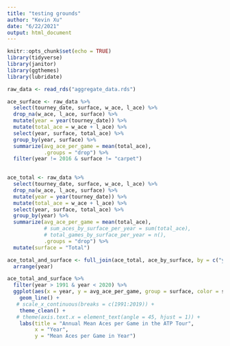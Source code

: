 ```yaml
---
title: "testing grounds"
author: "Kevin Xu"
date: "6/22/2021"
output: html_document
---
```


```r
knitr::opts_chunk$set(echo = TRUE)
library(tidyverse)
library(janitor)
library(ggthemes)
library(lubridate)
```
```r
raw_data <- read_rds("aggregate_data.rds")
```
```r
ace_surface <- raw_data %>% 
  select(tourney_date, surface, w_ace, l_ace) %>%
  drop_na(w_ace, l_ace, surface) %>%
  mutate(year = year(tourney_date)) %>%
  mutate(total_ace = w_ace + l_ace) %>% 
  select(year, surface, total_ace) %>% 
  group_by(year, surface) %>%
  summarize(avg_ace_per_game = mean(total_ace), 
            .groups = "drop") %>% 
  filter(year != 2016 & surface != "carpet")
 
```
```r
ace_total <- raw_data %>% 
  select(tourney_date, surface, w_ace, l_ace) %>%
  drop_na(w_ace, l_ace, surface) %>%
  mutate(year = year(tourney_date)) %>%
  mutate(total_ace = w_ace + l_ace) %>% 
  select(year, surface, total_ace) %>% 
  group_by(year) %>%
  summarize(avg_ace_per_game = mean(total_ace), 
            # sum_aces_by_surface_per_year = sum(total_ace),
            # total_games_by_surface_per_year = n(),
            .groups = "drop") %>% 
  mutate(surface = "Total")
```
```r
ace_total_and_surface <- full_join(ace_total, ace_by_surface, by = c("year", "avg_ace_per_game", "surface")) %>% 
  arrange(year)
```
```r
ace_total_and_surface %>% 
  filter(year > 1991 & year < 2020) %>% 
  ggplot(aes(x = year, y = avg_ace_per_game, group = surface, color = surface)) +
    geom_line() +
   # scale_x_continuous(breaks = c(1991:2019)) +
    theme_clean() + 
   # theme(axis.text.x = element_text(angle = 45, hjust = 1)) +
    labs(title = "Annual Mean Aces per Game in the ATP Tour",
         x = "Year",
         y = "Mean Aces per Game in Year")
```



